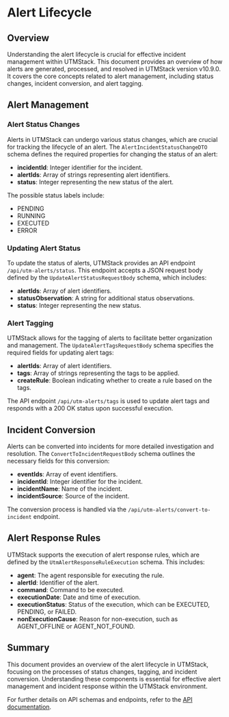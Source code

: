 # Alert Lifecycle

## Overview

Understanding the alert lifecycle is crucial for effective incident management within UTMStack. This document provides an overview of how alerts are generated, processed, and resolved in UTMStack version v10.9.0. It covers the core concepts related to alert management, including status changes, incident conversion, and alert tagging.

## Alert Management

### Alert Status Changes

Alerts in UTMStack can undergo various status changes, which are crucial for tracking the lifecycle of an alert. The `AlertIncidentStatusChangeDTO` schema defines the required properties for changing the status of an alert:

- **incidentId**: Integer identifier for the incident.
- **alertIds**: Array of strings representing alert identifiers.
- **status**: Integer representing the new status of the alert.

The possible status labels include:
- PENDING
- RUNNING
- EXECUTED
- ERROR

### Updating Alert Status

To update the status of alerts, UTMStack provides an API endpoint `/api/utm-alerts/status`. This endpoint accepts a JSON request body defined by the `UpdateAlertStatusRequestBody` schema, which includes:

- **alertIds**: Array of alert identifiers.
- **statusObservation**: A string for additional status observations.
- **status**: Integer representing the new status.

### Alert Tagging

UTMStack allows for the tagging of alerts to facilitate better organization and management. The `UpdateAlertTagsRequestBody` schema specifies the required fields for updating alert tags:

- **alertIds**: Array of alert identifiers.
- **tags**: Array of strings representing the tags to be applied.
- **createRule**: Boolean indicating whether to create a rule based on the tags.

The API endpoint `/api/utm-alerts/tags` is used to update alert tags and responds with a 200 OK status upon successful execution.

## Incident Conversion

Alerts can be converted into incidents for more detailed investigation and resolution. The `ConvertToIncidentRequestBody` schema outlines the necessary fields for this conversion:

- **eventIds**: Array of event identifiers.
- **incidentId**: Integer identifier for the incident.
- **incidentName**: Name of the incident.
- **incidentSource**: Source of the incident.

The conversion process is handled via the `/api/utm-alerts/convert-to-incident` endpoint.

## Alert Response Rules

UTMStack supports the execution of alert response rules, which are defined by the `UtmAlertResponseRuleExecution` schema. This includes:

- **agent**: The agent responsible for executing the rule.
- **alertId**: Identifier of the alert.
- **command**: Command to be executed.
- **executionDate**: Date and time of execution.
- **executionStatus**: Status of the execution, which can be EXECUTED, PENDING, or FAILED.
- **nonExecutionCause**: Reason for non-execution, such as AGENT_OFFLINE or AGENT_NOT_FOUND.

## Summary

This document provides an overview of the alert lifecycle in UTMStack, focusing on the processes of status changes, tagging, and incident conversion. Understanding these components is essential for effective alert management and incident response within the UTMStack environment.

For further details on API schemas and endpoints, refer to the [API documentation](https://documentation.utmstack.com/v10/configuration/data_retention).
